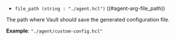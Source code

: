 - `file_path (string : "./agent.hcl")` ((#agent-arg-file_path))

The path where Vault should save the generated configuration file.

**Example**: `"./agent/custom-config.hcl"`
